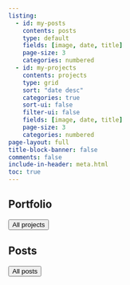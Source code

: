 ```yaml
---
listing:
  - id: my-posts
    contents: posts
    type: default
    fields: [image, date, title]
    page-size: 3
    categories: numbered
  - id: my-projects
    contents: projects
    type: grid
    sort: "date desc"
    categories: true
    sort-ui: false
    filter-ui: false
    fields: [image, date, title]
    page-size: 3
    categories: numbered
page-layout: full
title-block-banner: false
comments: false
include-in-header: meta.html
toc: true
---
```


## Portfolio

::: {#my-projects}
:::

<a href="projects/projects.html"><button type="button" class="btn btn-primary float-end btn-sm">All projects</button></a>

## Posts

::: {#my-posts}
:::

<a href="posts/posts.html"><button type="button" class="btn btn-primary float-end btn-sm">All posts</button></a>

## 
